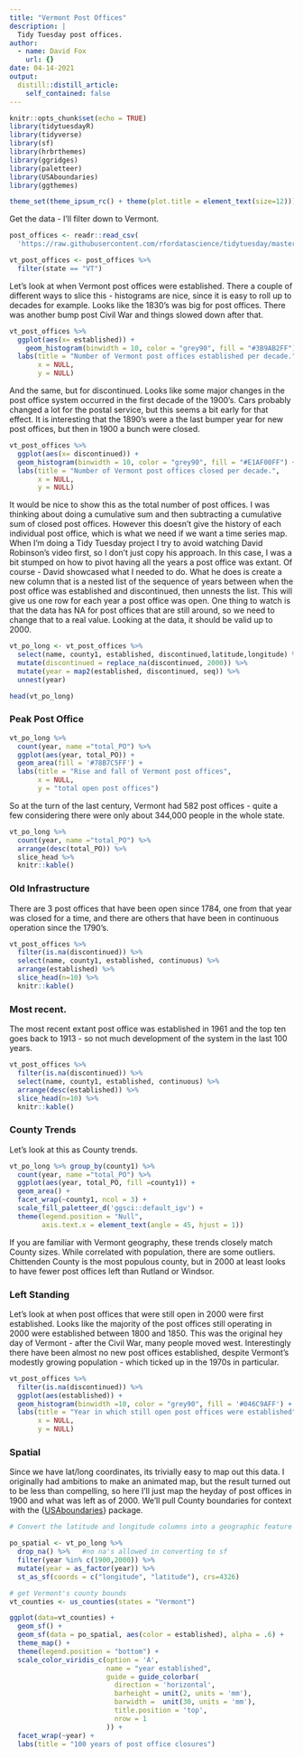 ```yaml
---
title: "Vermont Post Offices"
description: |
  Tidy Tuesday post offices.
author:
  - name: David Fox
    url: {}
date: 04-14-2021
output:
  distill::distill_article:
    self_contained: false
---
```


```r
knitr::opts_chunk$set(echo = TRUE)
library(tidytuesdayR)
library(tidyverse)
library(sf)
library(hrbrthemes)
library(ggridges)
library(paletteer)
library(USAboundaries)
library(ggthemes)

theme_set(theme_ipsum_rc() + theme(plot.title = element_text(size=12)))

```

Get the data - I'll filter down to Vermont.

```r
post_offices <- readr::read_csv(
  'https://raw.githubusercontent.com/rfordatascience/tidytuesday/master/data/2021/2021-04-13/post_offices.csv')

vt_post_offices <- post_offices %>% 
  filter(state == "VT")
```

Let's look at when Vermont post offices were established. There a couple of different ways to slice this - histograms are nice, since it is easy to roll up to decades for example. Looks like the 1830's was big for post offices. There was another bump post Civil War and things slowed down after that.

```r
vt_post_offices %>%
  ggplot(aes(x= established)) +
    geom_histogram(binwidth = 10, color = "grey90", fill = "#3B9AB2FF") +
  labs(title = "Number of Vermont post offices established per decade.",
       x = NULL,
       y = NULL)
```

And the same, but for discontinued. Looks like some major changes in the post office system occurred in the first decade of the 1900's. Cars probably changed a lot for the postal service, but this seems a bit early for that effect. It is interesting that the 1890's were a the last bumper year for new post offices, but then in 1900 a bunch were closed.

```r
vt_post_offices %>%
  ggplot(aes(x= discontinued)) +
  geom_histogram(binwidth = 10, color = "grey90", fill = "#E1AF00FF") +
  labs(title = "Number of Vermont post offices closed per decade.",
       x = NULL,
       y = NULL)
```

It would be nice to show this as the total number of post offices. I was thinking about doing a cumulative sum and then subtracting a cumulative sum of closed post offices. However this doesn't give the history of each individual post office, which is what we need if we want a time series map. When I'm doing a Tidy Tuesday project I try to avoid watching David Robinson's video first, so I don't just copy his approach. In this case, I was a bit stumped on how to pivot having all the years a post office was extant. Of course - David showcased what I needed to do. What he does is create a new column that is a nested list of the sequence of years between when the post office was established and discontinued, then unnests the list. This will give us one row for each year a post office was open. One thing to watch is that the data has NA for post offices that are still around, so we need to change that to a real value. Looking at the data, it should be valid up to 2000.

```r
vt_po_long <- vt_post_offices %>% 
  select(name, county1, established, discontinued,latitude,longitude) %>% 
  mutate(discontinued = replace_na(discontinued, 2000)) %>% 
  mutate(year = map2(established, discontinued, seq)) %>% 
  unnest(year)

head(vt_po_long)
```

### Peak Post Office

```r
vt_po_long %>%
  count(year, name ="total_PO") %>% 
  ggplot(aes(year, total_PO)) +
  geom_area(fill = '#78B7C5FF') +
  labs(title = "Rise and fall of Vermont post offices",
       x = NULL, 
       y = "total open post offices")
```

So at the turn of the last century, Vermont had 582 post offices - quite a few considering there were only about 344,000 people in the whole state.

```r
vt_po_long %>%
  count(year, name ="total_PO") %>%
  arrange(desc(total_PO)) %>% 
  slice_head %>% 
  knitr::kable()

```

### Old Infrastructure

There are 3 post offices that have been open since 1784, one from that year was closed for a time, and there are others that have been in continuous operation since the 1790's.

```r
vt_post_offices %>% 
  filter(is.na(discontinued)) %>% 
  select(name, county1, established, continuous) %>% 
  arrange(established) %>% 
  slice_head(n=10) %>% 
  knitr::kable()
```

### Most recent.

The most recent extant post office was established in 1961 and the top ten goes back to 1913 - so not much development of the system in the last 100 years.

```r
vt_post_offices %>% 
  filter(is.na(discontinued)) %>% 
  select(name, county1, established, continuous) %>% 
  arrange(desc(established)) %>% 
  slice_head(n=10) %>% 
  knitr::kable()
```

### County Trends

Let's look at this as County trends.

```r
vt_po_long %>% group_by(county1) %>% 
  count(year, name ="total_PO") %>% 
  ggplot(aes(year, total_PO, fill =county1)) +
  geom_area() +
  facet_wrap(~county1, ncol = 3) +
  scale_fill_paletteer_d('ggsci::default_igv') +
  theme(legend.position = "Null",
        axis.text.x = element_text(angle = 45, hjust = 1))


```

If you are familiar with Vermont geography, these trends closely match County sizes. While correlated with population, there are some outliers. Chittenden County is the most populous county, but in 2000 at least looks to have fewer post offices left than Rutland or Windsor.

### Left Standing

Let's look at when post offices that were still open in 2000 were first established. Looks like the majority of the post offices still operating in 2000 were established between 1800 and 1850. This was the original hey day of Vermont - after the Civil War, many people moved west. Interestingly there have been almost no new post offices established, despite Vermont's modestly growing population - which ticked up in the 1970s in particular.

```r
vt_post_offices %>% 
  filter(is.na(discontinued)) %>% 
  ggplot(aes(established)) +
  geom_histogram(binwidth =10, color = "grey90", fill = '#046C9AFF') +
  labs(title = "Year in which still open post offices were established",
       x = NULL, 
       y = NULL)
```

### Spatial

Since we have lat/long coordinates, its trivially easy to map out this data. I originally had ambitions to make an animated map, but the result turned out to be less than compelling, so here I'll just map the heyday of post offices in 1900 and what was left as of 2000. We'll pull County boundaries for context with the {[USAboundaries](https://docs.ropensci.org/USAboundaries/)} package.

```r
# Convert the latitude and longitude columns into a geographic feature

po_spatial <- vt_po_long %>% 
  drop_na() %>%   #no na's allowed in converting to sf
  filter(year %in% c(1900,2000)) %>% 
  mutate(year = as_factor(year)) %>% 
  st_as_sf(coords = c("longitude", "latitude"), crs=4326)

# get Vermont's county bounds  
vt_counties <- us_counties(states = "Vermont")
```

```r
ggplot(data=vt_counties) +
  geom_sf() +
  geom_sf(data = po_spatial, aes(color = established), alpha = .6) +
  theme_map() +
  theme(legend.position = "bottom") +
  scale_color_viridis_c(option = 'A',
                        name = "year established",
                        guide = guide_colorbar(
                          direction = 'horizontal',
                          barheight = unit(2, units = 'mm'),
                          barwidth =  unit(30, units = 'mm'),
                          title.position = 'top',
                          nrow = 1
                        )) +
  facet_wrap(~year) +
  labs(title = "100 years of post office closures")
```
